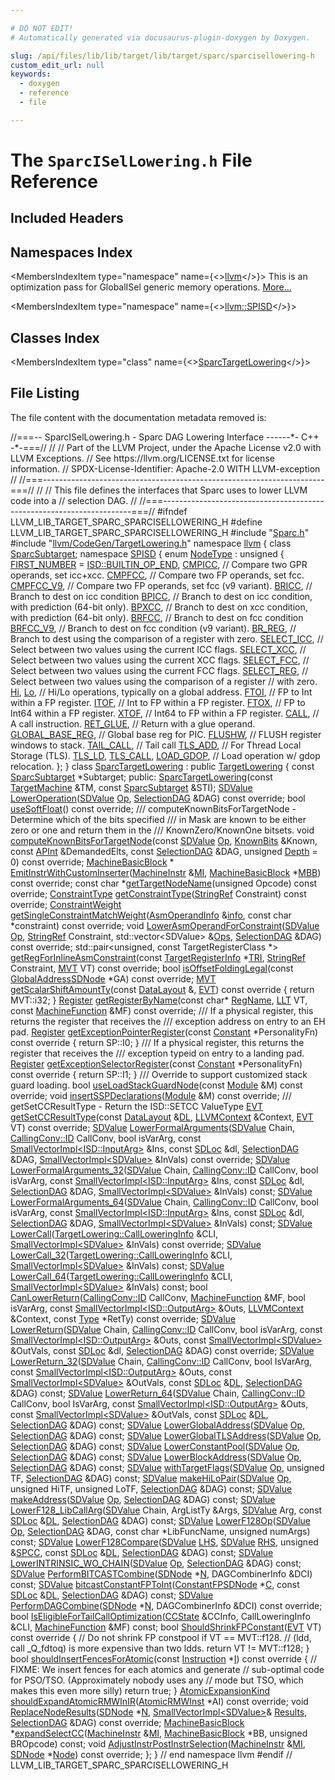 ```yaml
---

# DO NOT EDIT!
# Automatically generated via docusaurus-plugin-doxygen by Doxygen.

slug: /api/files/lib/lib/target/lib/target/sparc/sparcisellowering-h
custom_edit_url: null
keywords:
  - doxygen
  - reference
  - file

---
```





# The `SparcISelLowering.h` File Reference

<DoxygenPage pluginConfig={pluginConfig}>



## Included Headers

<IncludesList>
<IncludesListItem
  filePath="Sparc.h"
  permalink="/docs/api/files/lib/lib/target/lib/target/sparc/sparc-h"
  isLocal="true" />
<IncludesListItem
  filePath="llvm/CodeGen/TargetLowering.h"
  permalink="/docs/api/files/include/include/llvm/include/llvm/codegen/targetlowering-h"
  isLocal="true" />
</IncludesList>

## Namespaces Index

<MembersIndex>

<MembersIndexItem
  type="namespace"
  name={<><a href="/docs/api/namespaces/llvm">llvm</a></>}>
This is an optimization pass for GlobalISel generic memory operations. <a href="/docs/api/namespaces/llvm/#details">More...</a>
</MembersIndexItem>

<MembersIndexItem
  type="namespace"
  name={<><a href="/docs/api/namespaces/llvm/spisd">llvm::SPISD</a></>}>
</MembersIndexItem>

</MembersIndex>

## Classes Index

<MembersIndex>

<MembersIndexItem
  type="class"
  name={<><a href="/docs/api/classes/llvm/sparctargetlowering">SparcTargetLowering</a></>}>
</MembersIndexItem>

</MembersIndex>


## File Listing

The file content with the documentation metadata removed is:

<ProgramListing>

<Link id="l00001" /><CodeLine lineNumber="1"><Highlight kind="comment">//===-- SparcISelLowering.h - Sparc DAG Lowering Interface ------&#42;- C++ -&#42;-===//</Highlight><Highlight kind="normal"></Highlight></CodeLine>
<Link id="l00002" /><CodeLine lineNumber="2"><Highlight kind="normal"></Highlight><Highlight kind="comment">//</Highlight><Highlight kind="normal"></Highlight></CodeLine>
<Link id="l00003" /><CodeLine lineNumber="3"><Highlight kind="normal"></Highlight><Highlight kind="comment">// Part of the LLVM Project, under the Apache License v2.0 with LLVM Exceptions.</Highlight><Highlight kind="normal"></Highlight></CodeLine>
<Link id="l00004" /><CodeLine lineNumber="4"><Highlight kind="normal"></Highlight><Highlight kind="comment">// See https://llvm.org/LICENSE.txt for license information.</Highlight><Highlight kind="normal"></Highlight></CodeLine>
<Link id="l00005" /><CodeLine lineNumber="5"><Highlight kind="normal"></Highlight><Highlight kind="comment">// SPDX-License-Identifier: Apache-2.0 WITH LLVM-exception</Highlight><Highlight kind="normal"></Highlight></CodeLine>
<Link id="l00006" /><CodeLine lineNumber="6"><Highlight kind="normal"></Highlight><Highlight kind="comment">//</Highlight><Highlight kind="normal"></Highlight></CodeLine>
<Link id="l00007" /><CodeLine lineNumber="7"><Highlight kind="normal"></Highlight><Highlight kind="comment">//===----------------------------------------------------------------------===//</Highlight><Highlight kind="normal"></Highlight></CodeLine>
<Link id="l00008" /><CodeLine lineNumber="8"><Highlight kind="normal"></Highlight><Highlight kind="comment">//</Highlight><Highlight kind="normal"></Highlight></CodeLine>
<Link id="l00009" /><CodeLine lineNumber="9"><Highlight kind="normal"></Highlight><Highlight kind="comment">// This file defines the interfaces that Sparc uses to lower LLVM code into a</Highlight><Highlight kind="normal"></Highlight></CodeLine>
<Link id="l00010" /><CodeLine lineNumber="10"><Highlight kind="normal"></Highlight><Highlight kind="comment">// selection DAG.</Highlight><Highlight kind="normal"></Highlight></CodeLine>
<Link id="l00011" /><CodeLine lineNumber="11"><Highlight kind="normal"></Highlight><Highlight kind="comment">//</Highlight><Highlight kind="normal"></Highlight></CodeLine>
<Link id="l00012" /><CodeLine lineNumber="12"><Highlight kind="normal"></Highlight><Highlight kind="comment">//===----------------------------------------------------------------------===//</Highlight><Highlight kind="normal"></Highlight></CodeLine>
<Link id="l00013" /><CodeLine lineNumber="13"><Highlight kind="normal"></Highlight></CodeLine>
<Link id="l00014" /><CodeLine lineNumber="14"><Highlight kind="normal"></Highlight><Highlight kind="preprocessor">#ifndef LLVM&#95;LIB&#95;TARGET&#95;SPARC&#95;SPARCISELLOWERING&#95;H</Highlight><Highlight kind="normal"></Highlight></CodeLine>
<Link id="l00015" /><CodeLine lineNumber="15"><Highlight kind="normal"></Highlight><Highlight kind="preprocessor">#define LLVM&#95;LIB&#95;TARGET&#95;SPARC&#95;SPARCISELLOWERING&#95;H</Highlight><Highlight kind="normal"></Highlight></CodeLine>
<Link id="l00016" /><CodeLine lineNumber="16"><Highlight kind="normal"></Highlight></CodeLine>
<Link id="l00017" /><CodeLine lineNumber="17"><Highlight kind="normal"></Highlight><Highlight kind="preprocessor">#include &quot;<a href="/docs/api/files/lib/lib/target/lib/target/sparc/sparc-h">Sparc.h</a>&quot;</Highlight><Highlight kind="normal"></Highlight></CodeLine>
<Link id="l00018" /><CodeLine lineNumber="18"><Highlight kind="normal"></Highlight><Highlight kind="preprocessor">#include &quot;<a href="/docs/api/files/include/include/llvm/include/llvm/codegen/targetlowering-h">llvm/CodeGen/TargetLowering.h</a>&quot;</Highlight><Highlight kind="normal"></Highlight></CodeLine>
<Link id="l00019" /><CodeLine lineNumber="19"><Highlight kind="normal"></Highlight></CodeLine>
<Link id="l00020" /><CodeLine lineNumber="20"><Highlight kind="normal"></Highlight><Highlight kind="keyword">namespace </Highlight><Highlight kind="normal"><a href="/docs/api/namespaces/llvm">llvm</a> &#123;</Highlight></CodeLine>
<Link id="l00021" /><CodeLine lineNumber="21"><Highlight kind="normal">  </Highlight><Highlight kind="keyword">class </Highlight><Highlight kind="normal"><a href="/docs/api/classes/llvm/sparcsubtarget">SparcSubtarget</a>;</Highlight></CodeLine>
<Link id="l00022" /><CodeLine lineNumber="22"><Highlight kind="normal"></Highlight></CodeLine>
<Link id="l00023" /><CodeLine lineNumber="23" lineLink="/docs/api/namespaces/llvm/spisd"><Highlight kind="normal">  </Highlight><Highlight kind="keyword">namespace </Highlight><Highlight kind="normal"><a href="/docs/api/namespaces/llvm/spisd">SPISD</a> &#123;</Highlight></CodeLine>
<Link id="l00024" /><CodeLine lineNumber="24" lineLink="/docs/api/namespaces/llvm/spisd/#a3d1898cf75ca99cdce12d228aad03d35"><Highlight kind="normal">  </Highlight><Highlight kind="keyword">enum</Highlight><Highlight kind="normal"> <a href="/docs/api/namespaces/llvm/spisd/#a3d1898cf75ca99cdce12d228aad03d35">NodeType</a> : </Highlight><Highlight kind="keywordtype">unsigned</Highlight><Highlight kind="normal"> &#123;</Highlight></CodeLine>
<Link id="l00025" /><CodeLine lineNumber="25" lineLink="/docs/api/namespaces/llvm/spisd/#a3d1898cf75ca99cdce12d228aad03d35a27b3db85b70e06b585791b94f9588498"><Highlight kind="normal">    <a href="/docs/api/namespaces/llvm/spisd/#a3d1898cf75ca99cdce12d228aad03d35a27b3db85b70e06b585791b94f9588498">FIRST&#95;NUMBER</a> = <a href="/docs/api/namespaces/llvm/isd/#a22ea9cec080dd5f4f47ba234c2f59110a477ef80c70c7359199eace0e5d3133b1">ISD::BUILTIN&#95;OP&#95;END</a>,</Highlight></CodeLine>
<Link id="l00026" /><CodeLine lineNumber="26" lineLink="/docs/api/namespaces/llvm/spisd/#a3d1898cf75ca99cdce12d228aad03d35aee173683795c69db043c057180a0c24e"><Highlight kind="normal">    <a href="/docs/api/namespaces/llvm/spisd/#a3d1898cf75ca99cdce12d228aad03d35aee173683795c69db043c057180a0c24e">CMPICC</a>,    </Highlight><Highlight kind="comment">// Compare two GPR operands, set icc+xcc.</Highlight><Highlight kind="normal"></Highlight></CodeLine>
<Link id="l00027" /><CodeLine lineNumber="27" lineLink="/docs/api/namespaces/llvm/spisd/#a3d1898cf75ca99cdce12d228aad03d35a7bcd9a91adcf12703a32ba84c8862873"><Highlight kind="normal">    <a href="/docs/api/namespaces/llvm/spisd/#a3d1898cf75ca99cdce12d228aad03d35a7bcd9a91adcf12703a32ba84c8862873">CMPFCC</a>,    </Highlight><Highlight kind="comment">// Compare two FP operands, set fcc.</Highlight><Highlight kind="normal"></Highlight></CodeLine>
<Link id="l00028" /><CodeLine lineNumber="28" lineLink="/docs/api/namespaces/llvm/spisd/#a3d1898cf75ca99cdce12d228aad03d35a615b9435b359afc4ac41e8512beb59ea"><Highlight kind="normal">    <a href="/docs/api/namespaces/llvm/spisd/#a3d1898cf75ca99cdce12d228aad03d35a615b9435b359afc4ac41e8512beb59ea">CMPFCC&#95;V9</a>, </Highlight><Highlight kind="comment">// Compare two FP operands, set fcc (v9 variant).</Highlight><Highlight kind="normal"></Highlight></CodeLine>
<Link id="l00029" /><CodeLine lineNumber="29" lineLink="/docs/api/namespaces/llvm/spisd/#a3d1898cf75ca99cdce12d228aad03d35a4160ab34383285d68f77158bc9fe5c46"><Highlight kind="normal">    <a href="/docs/api/namespaces/llvm/spisd/#a3d1898cf75ca99cdce12d228aad03d35a4160ab34383285d68f77158bc9fe5c46">BRICC</a>,     </Highlight><Highlight kind="comment">// Branch to dest on icc condition</Highlight><Highlight kind="normal"></Highlight></CodeLine>
<Link id="l00030" /><CodeLine lineNumber="30" lineLink="/docs/api/namespaces/llvm/spisd/#a3d1898cf75ca99cdce12d228aad03d35a2b7c862577b27caf7cf95593afa80efb"><Highlight kind="normal">    <a href="/docs/api/namespaces/llvm/spisd/#a3d1898cf75ca99cdce12d228aad03d35a2b7c862577b27caf7cf95593afa80efb">BPICC</a>,    </Highlight><Highlight kind="comment">// Branch to dest on icc condition, with prediction (64-bit only).</Highlight><Highlight kind="normal"></Highlight></CodeLine>
<Link id="l00031" /><CodeLine lineNumber="31" lineLink="/docs/api/namespaces/llvm/spisd/#a3d1898cf75ca99cdce12d228aad03d35a7dd96ca405c8c5eff4859c546ebcc90d"><Highlight kind="normal">    <a href="/docs/api/namespaces/llvm/spisd/#a3d1898cf75ca99cdce12d228aad03d35a7dd96ca405c8c5eff4859c546ebcc90d">BPXCC</a>,    </Highlight><Highlight kind="comment">// Branch to dest on xcc condition, with prediction (64-bit only).</Highlight><Highlight kind="normal"></Highlight></CodeLine>
<Link id="l00032" /><CodeLine lineNumber="32" lineLink="/docs/api/namespaces/llvm/spisd/#a3d1898cf75ca99cdce12d228aad03d35ad17a88625c7d2528aa275430a3aa013e"><Highlight kind="normal">    <a href="/docs/api/namespaces/llvm/spisd/#a3d1898cf75ca99cdce12d228aad03d35ad17a88625c7d2528aa275430a3aa013e">BRFCC</a>,    </Highlight><Highlight kind="comment">// Branch to dest on fcc condition</Highlight><Highlight kind="normal"></Highlight></CodeLine>
<Link id="l00033" /><CodeLine lineNumber="33" lineLink="/docs/api/namespaces/llvm/spisd/#a3d1898cf75ca99cdce12d228aad03d35ac3579dff33e5299d880e89abd2eb200e"><Highlight kind="normal">    <a href="/docs/api/namespaces/llvm/spisd/#a3d1898cf75ca99cdce12d228aad03d35ac3579dff33e5299d880e89abd2eb200e">BRFCC&#95;V9</a>, </Highlight><Highlight kind="comment">// Branch to dest on fcc condition (v9 variant).</Highlight><Highlight kind="normal"></Highlight></CodeLine>
<Link id="l00034" /><CodeLine lineNumber="34" lineLink="/docs/api/namespaces/llvm/spisd/#a3d1898cf75ca99cdce12d228aad03d35a849a571c08b32ebe76e20e6e06c02918"><Highlight kind="normal">    <a href="/docs/api/namespaces/llvm/spisd/#a3d1898cf75ca99cdce12d228aad03d35a849a571c08b32ebe76e20e6e06c02918">BR&#95;REG</a>,   </Highlight><Highlight kind="comment">// Branch to dest using the comparison of a register with zero.</Highlight><Highlight kind="normal"></Highlight></CodeLine>
<Link id="l00035" /><CodeLine lineNumber="35" lineLink="/docs/api/namespaces/llvm/spisd/#a3d1898cf75ca99cdce12d228aad03d35a52206dee1158f69604c50a230c255c01"><Highlight kind="normal">    <a href="/docs/api/namespaces/llvm/spisd/#a3d1898cf75ca99cdce12d228aad03d35a52206dee1158f69604c50a230c255c01">SELECT&#95;ICC</a>, </Highlight><Highlight kind="comment">// Select between two values using the current ICC flags.</Highlight><Highlight kind="normal"></Highlight></CodeLine>
<Link id="l00036" /><CodeLine lineNumber="36" lineLink="/docs/api/namespaces/llvm/spisd/#a3d1898cf75ca99cdce12d228aad03d35a210eedf63f9f1b7ca903a027cc1b4458"><Highlight kind="normal">    <a href="/docs/api/namespaces/llvm/spisd/#a3d1898cf75ca99cdce12d228aad03d35a210eedf63f9f1b7ca903a027cc1b4458">SELECT&#95;XCC</a>, </Highlight><Highlight kind="comment">// Select between two values using the current XCC flags.</Highlight><Highlight kind="normal"></Highlight></CodeLine>
<Link id="l00037" /><CodeLine lineNumber="37" lineLink="/docs/api/namespaces/llvm/spisd/#a3d1898cf75ca99cdce12d228aad03d35abda9c95ee3b4c99e97ebb1ad56d50e2f"><Highlight kind="normal">    <a href="/docs/api/namespaces/llvm/spisd/#a3d1898cf75ca99cdce12d228aad03d35abda9c95ee3b4c99e97ebb1ad56d50e2f">SELECT&#95;FCC</a>, </Highlight><Highlight kind="comment">// Select between two values using the current FCC flags.</Highlight><Highlight kind="normal"></Highlight></CodeLine>
<Link id="l00038" /><CodeLine lineNumber="38" lineLink="/docs/api/namespaces/llvm/spisd/#a3d1898cf75ca99cdce12d228aad03d35a180b9006417261ba1c689ca088810cc3"><Highlight kind="normal">    <a href="/docs/api/namespaces/llvm/spisd/#a3d1898cf75ca99cdce12d228aad03d35a180b9006417261ba1c689ca088810cc3">SELECT&#95;REG</a>, </Highlight><Highlight kind="comment">// Select between two values using the comparison of a register</Highlight><Highlight kind="normal"></Highlight></CodeLine>
<Link id="l00039" /><CodeLine lineNumber="39"><Highlight kind="normal">                </Highlight><Highlight kind="comment">// with zero.</Highlight><Highlight kind="normal"></Highlight></CodeLine>
<Link id="l00040" /><CodeLine lineNumber="40"><Highlight kind="normal"></Highlight></CodeLine>
<Link id="l00041" /><CodeLine lineNumber="41" lineLink="/docs/api/namespaces/llvm/spisd/#a3d1898cf75ca99cdce12d228aad03d35a154b73611a4eb455f9b37af8b9e09e8b"><Highlight kind="normal">    <a href="/docs/api/namespaces/llvm/spisd/#a3d1898cf75ca99cdce12d228aad03d35a154b73611a4eb455f9b37af8b9e09e8b">Hi</a>,</Highlight></CodeLine>
<Link id="l00042" /><CodeLine lineNumber="42" lineLink="/docs/api/namespaces/llvm/spisd/#a3d1898cf75ca99cdce12d228aad03d35a9e72c1acace3b907901e215f668085a6"><Highlight kind="normal">    <a href="/docs/api/namespaces/llvm/spisd/#a3d1898cf75ca99cdce12d228aad03d35a9e72c1acace3b907901e215f668085a6">Lo</a>, </Highlight><Highlight kind="comment">// Hi/Lo operations, typically on a global address.</Highlight><Highlight kind="normal"></Highlight></CodeLine>
<Link id="l00043" /><CodeLine lineNumber="43"><Highlight kind="normal"></Highlight></CodeLine>
<Link id="l00044" /><CodeLine lineNumber="44" lineLink="/docs/api/namespaces/llvm/spisd/#a3d1898cf75ca99cdce12d228aad03d35ad33751a842f525acd8ffc4f9bf9d6f4b"><Highlight kind="normal">    <a href="/docs/api/namespaces/llvm/spisd/#a3d1898cf75ca99cdce12d228aad03d35ad33751a842f525acd8ffc4f9bf9d6f4b">FTOI</a>, </Highlight><Highlight kind="comment">// FP to Int within a FP register.</Highlight><Highlight kind="normal"></Highlight></CodeLine>
<Link id="l00045" /><CodeLine lineNumber="45" lineLink="/docs/api/namespaces/llvm/spisd/#a3d1898cf75ca99cdce12d228aad03d35ac0bd422e0c9af4aa321ee39ef34837b3"><Highlight kind="normal">    <a href="/docs/api/namespaces/llvm/spisd/#a3d1898cf75ca99cdce12d228aad03d35ac0bd422e0c9af4aa321ee39ef34837b3">ITOF</a>, </Highlight><Highlight kind="comment">// Int to FP within a FP register.</Highlight><Highlight kind="normal"></Highlight></CodeLine>
<Link id="l00046" /><CodeLine lineNumber="46" lineLink="/docs/api/namespaces/llvm/spisd/#a3d1898cf75ca99cdce12d228aad03d35ac1d0665fd7c7b7f60eae74c83894fd44"><Highlight kind="normal">    <a href="/docs/api/namespaces/llvm/spisd/#a3d1898cf75ca99cdce12d228aad03d35ac1d0665fd7c7b7f60eae74c83894fd44">FTOX</a>, </Highlight><Highlight kind="comment">// FP to Int64 within a FP register.</Highlight><Highlight kind="normal"></Highlight></CodeLine>
<Link id="l00047" /><CodeLine lineNumber="47" lineLink="/docs/api/namespaces/llvm/spisd/#a3d1898cf75ca99cdce12d228aad03d35a63621d0b8667a4577f24282d736ed650"><Highlight kind="normal">    <a href="/docs/api/namespaces/llvm/spisd/#a3d1898cf75ca99cdce12d228aad03d35a63621d0b8667a4577f24282d736ed650">XTOF</a>, </Highlight><Highlight kind="comment">// Int64 to FP within a FP register.</Highlight><Highlight kind="normal"></Highlight></CodeLine>
<Link id="l00048" /><CodeLine lineNumber="48"><Highlight kind="normal"></Highlight></CodeLine>
<Link id="l00049" /><CodeLine lineNumber="49" lineLink="/docs/api/namespaces/llvm/spisd/#a3d1898cf75ca99cdce12d228aad03d35ad850a16944c76310207c76144c671fe6"><Highlight kind="normal">    <a href="/docs/api/namespaces/llvm/spisd/#a3d1898cf75ca99cdce12d228aad03d35ad850a16944c76310207c76144c671fe6">CALL</a>,            </Highlight><Highlight kind="comment">// A call instruction.</Highlight><Highlight kind="normal"></Highlight></CodeLine>
<Link id="l00050" /><CodeLine lineNumber="50" lineLink="/docs/api/namespaces/llvm/spisd/#a3d1898cf75ca99cdce12d228aad03d35a53cf9620d59d409ce4ac938c8a69c033"><Highlight kind="normal">    <a href="/docs/api/namespaces/llvm/spisd/#a3d1898cf75ca99cdce12d228aad03d35a53cf9620d59d409ce4ac938c8a69c033">RET&#95;GLUE</a>,        </Highlight><Highlight kind="comment">// Return with a glue operand.</Highlight><Highlight kind="normal"></Highlight></CodeLine>
<Link id="l00051" /><CodeLine lineNumber="51" lineLink="/docs/api/namespaces/llvm/spisd/#a3d1898cf75ca99cdce12d228aad03d35ac6381bf059519add497cb2da3a33db6f"><Highlight kind="normal">    <a href="/docs/api/namespaces/llvm/spisd/#a3d1898cf75ca99cdce12d228aad03d35ac6381bf059519add497cb2da3a33db6f">GLOBAL&#95;BASE&#95;REG</a>, </Highlight><Highlight kind="comment">// Global base reg for PIC.</Highlight><Highlight kind="normal"></Highlight></CodeLine>
<Link id="l00052" /><CodeLine lineNumber="52" lineLink="/docs/api/namespaces/llvm/spisd/#a3d1898cf75ca99cdce12d228aad03d35a72f01d37a839894dc51486aca05cf1d1"><Highlight kind="normal">    <a href="/docs/api/namespaces/llvm/spisd/#a3d1898cf75ca99cdce12d228aad03d35a72f01d37a839894dc51486aca05cf1d1">FLUSHW</a>,          </Highlight><Highlight kind="comment">// FLUSH register windows to stack.</Highlight><Highlight kind="normal"></Highlight></CodeLine>
<Link id="l00053" /><CodeLine lineNumber="53"><Highlight kind="normal"></Highlight></CodeLine>
<Link id="l00054" /><CodeLine lineNumber="54" lineLink="/docs/api/namespaces/llvm/spisd/#a3d1898cf75ca99cdce12d228aad03d35a3c580eac1cc15b32f48917609a1bf56b"><Highlight kind="normal">    <a href="/docs/api/namespaces/llvm/spisd/#a3d1898cf75ca99cdce12d228aad03d35a3c580eac1cc15b32f48917609a1bf56b">TAIL&#95;CALL</a>, </Highlight><Highlight kind="comment">// Tail call</Highlight><Highlight kind="normal"></Highlight></CodeLine>
<Link id="l00055" /><CodeLine lineNumber="55"><Highlight kind="normal"></Highlight></CodeLine>
<Link id="l00056" /><CodeLine lineNumber="56" lineLink="/docs/api/namespaces/llvm/spisd/#a3d1898cf75ca99cdce12d228aad03d35a06394b87de34caf1268847eafe1da5b2"><Highlight kind="normal">    <a href="/docs/api/namespaces/llvm/spisd/#a3d1898cf75ca99cdce12d228aad03d35a06394b87de34caf1268847eafe1da5b2">TLS&#95;ADD</a>, </Highlight><Highlight kind="comment">// For Thread Local Storage (TLS).</Highlight><Highlight kind="normal"></Highlight></CodeLine>
<Link id="l00057" /><CodeLine lineNumber="57" lineLink="/docs/api/namespaces/llvm/spisd/#a3d1898cf75ca99cdce12d228aad03d35a8d369f22424360c97ef7bb6459701598"><Highlight kind="normal">    <a href="/docs/api/namespaces/llvm/spisd/#a3d1898cf75ca99cdce12d228aad03d35a8d369f22424360c97ef7bb6459701598">TLS&#95;LD</a>,</Highlight></CodeLine>
<Link id="l00058" /><CodeLine lineNumber="58" lineLink="/docs/api/namespaces/llvm/spisd/#a3d1898cf75ca99cdce12d228aad03d35a0689b4f4adb0bc28f3ec0cb2f7241f5a"><Highlight kind="normal">    <a href="/docs/api/namespaces/llvm/spisd/#a3d1898cf75ca99cdce12d228aad03d35a0689b4f4adb0bc28f3ec0cb2f7241f5a">TLS&#95;CALL</a>,</Highlight></CodeLine>
<Link id="l00059" /><CodeLine lineNumber="59"><Highlight kind="normal"></Highlight></CodeLine>
<Link id="l00060" /><CodeLine lineNumber="60" lineLink="/docs/api/namespaces/llvm/spisd/#a3d1898cf75ca99cdce12d228aad03d35a7c9f7d96c222e3cc4e7dc45fd3b3bc51"><Highlight kind="normal">    <a href="/docs/api/namespaces/llvm/spisd/#a3d1898cf75ca99cdce12d228aad03d35a7c9f7d96c222e3cc4e7dc45fd3b3bc51">LOAD&#95;GDOP</a>, </Highlight><Highlight kind="comment">// Load operation w/ gdop relocation.</Highlight><Highlight kind="normal"></Highlight></CodeLine>
<Link id="l00061" /><CodeLine lineNumber="61"><Highlight kind="normal">  &#125;;</Highlight></CodeLine>
<Link id="l00062" /><CodeLine lineNumber="62"><Highlight kind="normal">  &#125;</Highlight></CodeLine>
<Link id="l00063" /><CodeLine lineNumber="63"><Highlight kind="normal"></Highlight></CodeLine>
<Link id="l00064" /><CodeLine lineNumber="64" lineLink="/docs/api/classes/llvm/sparctargetlowering"><Highlight kind="normal">  </Highlight><Highlight kind="keyword">class </Highlight><Highlight kind="normal"><a href="/docs/api/classes/llvm/sparctargetlowering/#aecea65c9daf59dcfdbeff434056d8a0c">SparcTargetLowering</a> : </Highlight><Highlight kind="keyword">public</Highlight><Highlight kind="normal"> <a href="/docs/api/classes/llvm/targetlowering/#aaa96f111a59a7a2e7f9c689b344543df">TargetLowering</a> &#123;</Highlight></CodeLine>
<Link id="l00065" /><CodeLine lineNumber="65"><Highlight kind="normal">    </Highlight><Highlight kind="keyword">const</Highlight><Highlight kind="normal"> <a href="/docs/api/classes/llvm/sparcsubtarget">SparcSubtarget</a> &#42;Subtarget;</Highlight></CodeLine>
<Link id="l00066" /><CodeLine lineNumber="66"><Highlight kind="normal">  </Highlight><Highlight kind="keyword">public</Highlight><Highlight kind="normal">:</Highlight></CodeLine>
<Link id="l00067" /><CodeLine lineNumber="67"><Highlight kind="normal">    <a href="/docs/api/classes/llvm/sparctargetlowering/#aecea65c9daf59dcfdbeff434056d8a0c">SparcTargetLowering</a>(</Highlight><Highlight kind="keyword">const</Highlight><Highlight kind="normal"> <a href="/docs/api/classes/llvm/targetmachine">TargetMachine</a> &amp;TM, </Highlight><Highlight kind="keyword">const</Highlight><Highlight kind="normal"> <a href="/docs/api/classes/llvm/sparcsubtarget">SparcSubtarget</a> &amp;STI);</Highlight></CodeLine>
<Link id="l00068" /><CodeLine lineNumber="68"><Highlight kind="normal">    <a href="/docs/api/classes/llvm/sdvalue">SDValue</a> <a href="/docs/api/classes/llvm/sparctargetlowering/#ae64cc4af32654deb89d3073cc5ef4290">LowerOperation</a>(<a href="/docs/api/classes/llvm/sdvalue">SDValue</a> <a href="/docs/api/namespaces/llvm/#ab471937b9a227e70c7fe8bd9604014d6">Op</a>, <a href="/docs/api/classes/llvm/selectiondag">SelectionDAG</a> &amp;DAG) </Highlight><Highlight kind="keyword">const override</Highlight><Highlight kind="normal">;</Highlight></CodeLine>
<Link id="l00069" /><CodeLine lineNumber="69"><Highlight kind="normal"></Highlight></CodeLine>
<Link id="l00070" /><CodeLine lineNumber="70"><Highlight kind="normal">    </Highlight><Highlight kind="keywordtype">bool</Highlight><Highlight kind="normal"> <a href="/docs/api/classes/llvm/sparctargetlowering/#a1f0b79c7c0f89f0a0309f622ff4f8310">useSoftFloat</a>() </Highlight><Highlight kind="keyword">const override</Highlight><Highlight kind="normal">;</Highlight></CodeLine>
<Link id="l00071" /><CodeLine lineNumber="71"><Highlight kind="normal"></Highlight><Highlight kind="comment"></Highlight></CodeLine>
<Link id="l00072" /><CodeLine lineNumber="72"><Highlight kind="comment">    /// computeKnownBitsForTargetNode - Determine which of the bits specified</Highlight></CodeLine>
<Link id="l00073" /><CodeLine lineNumber="73"><Highlight kind="comment">    /// in Mask are known to be either zero or one and return them in the</Highlight></CodeLine>
<Link id="l00074" /><CodeLine lineNumber="74"><Highlight kind="comment">    /// KnownZero/KnownOne bitsets.</Highlight><Highlight kind="normal"></Highlight></CodeLine>
<Link id="l00075" /><CodeLine lineNumber="75"><Highlight kind="normal">    </Highlight><Highlight kind="keywordtype">void</Highlight><Highlight kind="normal"> <a href="/docs/api/classes/llvm/sparctargetlowering/#a71ac95c34a6f80744df3010b673fc9e6">computeKnownBitsForTargetNode</a>(</Highlight><Highlight kind="keyword">const</Highlight><Highlight kind="normal"> <a href="/docs/api/classes/llvm/sdvalue">SDValue</a> <a href="/docs/api/namespaces/llvm/#ab471937b9a227e70c7fe8bd9604014d6">Op</a>,</Highlight></CodeLine>
<Link id="l00076" /><CodeLine lineNumber="76"><Highlight kind="normal">                                       <a href="/docs/api/structs/llvm/knownbits">KnownBits</a> &amp;Known,</Highlight></CodeLine>
<Link id="l00077" /><CodeLine lineNumber="77"><Highlight kind="normal">                                       </Highlight><Highlight kind="keyword">const</Highlight><Highlight kind="normal"> <a href="/docs/api/classes/llvm/apint">APInt</a> &amp;DemandedElts,</Highlight></CodeLine>
<Link id="l00078" /><CodeLine lineNumber="78"><Highlight kind="normal">                                       </Highlight><Highlight kind="keyword">const</Highlight><Highlight kind="normal"> <a href="/docs/api/classes/llvm/selectiondag">SelectionDAG</a> &amp;DAG,</Highlight></CodeLine>
<Link id="l00079" /><CodeLine lineNumber="79"><Highlight kind="normal">                                       </Highlight><Highlight kind="keywordtype">unsigned</Highlight><Highlight kind="normal"> <a href="/docs/api/namespaces/llvm/#a1eb5609345b906d024fbf9e4bc1adc06afe578efb7ca235af77fb0eef7edcf639">Depth</a> = 0) </Highlight><Highlight kind="keyword">const override</Highlight><Highlight kind="normal">;</Highlight></CodeLine>
<Link id="l00080" /><CodeLine lineNumber="80"><Highlight kind="normal"></Highlight></CodeLine>
<Link id="l00081" /><CodeLine lineNumber="81"><Highlight kind="normal">    <a href="/docs/api/classes/llvm/machinebasicblock">MachineBasicBlock</a> &#42;</Highlight></CodeLine>
<Link id="l00082" /><CodeLine lineNumber="82"><Highlight kind="normal">    <a href="/docs/api/classes/llvm/sparctargetlowering/#a8f7e9408933821a2800b763af49074ea">EmitInstrWithCustomInserter</a>(<a href="/docs/api/classes/llvm/machineinstr">MachineInstr</a> &amp;<a href="/docs/api/files/lib/lib/codegen/lib/codegen/globalisel/irtranslator-cpp/#abe44dfdea65b4f7e11e0a608ab708b76">MI</a>,</Highlight></CodeLine>
<Link id="l00083" /><CodeLine lineNumber="83"><Highlight kind="normal">                                <a href="/docs/api/classes/llvm/machinebasicblock">MachineBasicBlock</a> &#42;<a href="/docs/api/files/lib/lib/target/lib/target/arm/armslshardening-cpp/#a5958512eae2979bd2eb383977996a600">MBB</a>) </Highlight><Highlight kind="keyword">const override</Highlight><Highlight kind="normal">;</Highlight></CodeLine>
<Link id="l00084" /><CodeLine lineNumber="84"><Highlight kind="normal"></Highlight></CodeLine>
<Link id="l00085" /><CodeLine lineNumber="85"><Highlight kind="normal">    </Highlight><Highlight kind="keyword">const</Highlight><Highlight kind="normal"> </Highlight><Highlight kind="keywordtype">char</Highlight><Highlight kind="normal"> &#42;<a href="/docs/api/classes/llvm/sparctargetlowering/#aef588454306eb754b24d6d78cb818c9b">getTargetNodeName</a>(</Highlight><Highlight kind="keywordtype">unsigned</Highlight><Highlight kind="normal"> Opcode) </Highlight><Highlight kind="keyword">const override</Highlight><Highlight kind="normal">;</Highlight></CodeLine>
<Link id="l00086" /><CodeLine lineNumber="86"><Highlight kind="normal"></Highlight></CodeLine>
<Link id="l00087" /><CodeLine lineNumber="87"><Highlight kind="normal">    <a href="/docs/api/classes/llvm/targetlowering/#a0b0176781cd4fd9f45cc739f1d007116">ConstraintType</a> <a href="/docs/api/classes/llvm/sparctargetlowering/#a2c5a958743bc5a86564032ba9a3aaa58">getConstraintType</a>(<a href="/docs/api/classes/llvm/stringref">StringRef</a> Constraint) </Highlight><Highlight kind="keyword">const override</Highlight><Highlight kind="normal">;</Highlight></CodeLine>
<Link id="l00088" /><CodeLine lineNumber="88"><Highlight kind="normal">    <a href="/docs/api/classes/llvm/targetlowering/#a7f5cab5437026605269663cda7389abc">ConstraintWeight</a></Highlight></CodeLine>
<Link id="l00089" /><CodeLine lineNumber="89"><Highlight kind="normal">    <a href="/docs/api/classes/llvm/sparctargetlowering/#a237a27aeef06752d11d7ab1dc1560239">getSingleConstraintMatchWeight</a>(<a href="/docs/api/structs/llvm/targetlowering/asmoperandinfo">AsmOperandInfo</a> &amp;<a href="/docs/api/files/lib/lib/analysis/lazyvalueinfo-cpp/#ad7f64bcc544dcefb2e068282af1c549d">info</a>,</Highlight></CodeLine>
<Link id="l00090" /><CodeLine lineNumber="90"><Highlight kind="normal">                                   </Highlight><Highlight kind="keyword">const</Highlight><Highlight kind="normal"> </Highlight><Highlight kind="keywordtype">char</Highlight><Highlight kind="normal"> &#42;constraint) </Highlight><Highlight kind="keyword">const override</Highlight><Highlight kind="normal">;</Highlight></CodeLine>
<Link id="l00091" /><CodeLine lineNumber="91"><Highlight kind="normal">    </Highlight><Highlight kind="keywordtype">void</Highlight><Highlight kind="normal"> <a href="/docs/api/classes/llvm/sparctargetlowering/#af4eec9eb2d2c80156afb3788f2361f14">LowerAsmOperandForConstraint</a>(<a href="/docs/api/classes/llvm/sdvalue">SDValue</a> <a href="/docs/api/namespaces/llvm/#ab471937b9a227e70c7fe8bd9604014d6">Op</a>, <a href="/docs/api/classes/llvm/stringref">StringRef</a> Constraint,</Highlight></CodeLine>
<Link id="l00092" /><CodeLine lineNumber="92"><Highlight kind="normal">                                      std::vector&lt;SDValue&gt; &amp;<a href="/docs/api/files/include/include/llvm/include/llvm/demangle/itaniumdemangle-h/#a926d7ce2143863b7a2afda0fca4d2b65">Ops</a>,</Highlight></CodeLine>
<Link id="l00093" /><CodeLine lineNumber="93"><Highlight kind="normal">                                      <a href="/docs/api/classes/llvm/selectiondag">SelectionDAG</a> &amp;DAG) </Highlight><Highlight kind="keyword">const override</Highlight><Highlight kind="normal">;</Highlight></CodeLine>
<Link id="l00094" /><CodeLine lineNumber="94"><Highlight kind="normal"></Highlight></CodeLine>
<Link id="l00095" /><CodeLine lineNumber="95"><Highlight kind="normal">    std::pair&lt;unsigned, const TargetRegisterClass &#42;&gt;</Highlight></CodeLine>
<Link id="l00096" /><CodeLine lineNumber="96"><Highlight kind="normal">    <a href="/docs/api/classes/llvm/sparctargetlowering/#a299e5debf3d108b71fc6642ecd31e5e7">getRegForInlineAsmConstraint</a>(</Highlight><Highlight kind="keyword">const</Highlight><Highlight kind="normal"> <a href="/docs/api/classes/llvm/targetregisterinfo">TargetRegisterInfo</a> &#42;<a href="/docs/api/files/lib/lib/codegen/machinesink-cpp/#a0f36ed1bc17fc1aa97fe291c439a0698">TRI</a>,</Highlight></CodeLine>
<Link id="l00097" /><CodeLine lineNumber="97"><Highlight kind="normal">                                 <a href="/docs/api/classes/llvm/stringref">StringRef</a> Constraint, <a href="/docs/api/classes/llvm/mvt">MVT</a> VT) </Highlight><Highlight kind="keyword">const override</Highlight><Highlight kind="normal">;</Highlight></CodeLine>
<Link id="l00098" /><CodeLine lineNumber="98"><Highlight kind="normal"></Highlight></CodeLine>
<Link id="l00099" /><CodeLine lineNumber="99"><Highlight kind="normal">    </Highlight><Highlight kind="keywordtype">bool</Highlight><Highlight kind="normal"> <a href="/docs/api/classes/llvm/sparctargetlowering/#a4d18817015c8dbbcc039cf4b6f2007e8">isOffsetFoldingLegal</a>(</Highlight><Highlight kind="keyword">const</Highlight><Highlight kind="normal"> <a href="/docs/api/classes/llvm/globaladdresssdnode">GlobalAddressSDNode</a> &#42;GA) </Highlight><Highlight kind="keyword">const override</Highlight><Highlight kind="normal">;</Highlight></CodeLine>
<Link id="l00100" /><CodeLine lineNumber="100" lineLink="/docs/api/classes/llvm/sparctargetlowering/#a9e2bda06b567e2d0535b19e4de0f63b0"><Highlight kind="normal">    <a href="/docs/api/classes/llvm/mvt">MVT</a> <a href="/docs/api/classes/llvm/sparctargetlowering/#a9e2bda06b567e2d0535b19e4de0f63b0">getScalarShiftAmountTy</a>(</Highlight><Highlight kind="keyword">const</Highlight><Highlight kind="normal"> <a href="/docs/api/classes/llvm/datalayout">DataLayout</a> &amp;, <a href="/docs/api/structs/llvm/evt">EVT</a>)</Highlight><Highlight kind="keyword"> const override </Highlight><Highlight kind="normal">&#123;</Highlight></CodeLine>
<Link id="l00101" /><CodeLine lineNumber="101"><Highlight kind="normal">      </Highlight><Highlight kind="keywordflow">return</Highlight><Highlight kind="normal"> MVT::i32;</Highlight></CodeLine>
<Link id="l00102" /><CodeLine lineNumber="102"><Highlight kind="normal">    &#125;</Highlight></CodeLine>
<Link id="l00103" /><CodeLine lineNumber="103"><Highlight kind="normal"></Highlight></CodeLine>
<Link id="l00104" /><CodeLine lineNumber="104"><Highlight kind="normal">    <a href="/docs/api/classes/llvm/register">Register</a> <a href="/docs/api/classes/llvm/sparctargetlowering/#af4f13984fe50ba9df4f0345922c76639">getRegisterByName</a>(</Highlight><Highlight kind="keyword">const</Highlight><Highlight kind="normal"> </Highlight><Highlight kind="keywordtype">char</Highlight><Highlight kind="normal">&#42; <a href="/docs/api/files/lib/lib/target/lib/target/ve/lvlgen-cpp/#a0a198e38a5def54ba58bebc655eda8e7">RegName</a>, <a href="/docs/api/classes/llvm/llt">LLT</a> VT,</Highlight></CodeLine>
<Link id="l00105" /><CodeLine lineNumber="105"><Highlight kind="normal">                               </Highlight><Highlight kind="keyword">const</Highlight><Highlight kind="normal"> <a href="/docs/api/classes/llvm/machinefunction">MachineFunction</a> &amp;MF) </Highlight><Highlight kind="keyword">const override</Highlight><Highlight kind="normal">;</Highlight></CodeLine>
<Link id="l00106" /><CodeLine lineNumber="106"><Highlight kind="normal"></Highlight><Highlight kind="comment"></Highlight></CodeLine>
<Link id="l00107" /><CodeLine lineNumber="107"><Highlight kind="comment">    /// If a physical register, this returns the register that receives the</Highlight></CodeLine>
<Link id="l00108" /><CodeLine lineNumber="108"><Highlight kind="comment">    /// exception address on entry to an EH pad.</Highlight><Highlight kind="normal"></Highlight></CodeLine>
<Link id="l00109" /><CodeLine lineNumber="109"><Highlight kind="normal">    <a href="/docs/api/classes/llvm/register">Register</a></Highlight></CodeLine>
<Link id="l00110" /><CodeLine lineNumber="110" lineLink="/docs/api/classes/llvm/sparctargetlowering/#a630502f67375e993b814de858f6c2090"><Highlight kind="normal">    <a href="/docs/api/classes/llvm/sparctargetlowering/#a630502f67375e993b814de858f6c2090">getExceptionPointerRegister</a>(</Highlight><Highlight kind="keyword">const</Highlight><Highlight kind="normal"> <a href="/docs/api/classes/llvm/constant">Constant</a> &#42;PersonalityFn)</Highlight><Highlight kind="keyword"> const override </Highlight><Highlight kind="normal">&#123;</Highlight></CodeLine>
<Link id="l00111" /><CodeLine lineNumber="111"><Highlight kind="normal">      </Highlight><Highlight kind="keywordflow">return</Highlight><Highlight kind="normal"> SP::I0;</Highlight></CodeLine>
<Link id="l00112" /><CodeLine lineNumber="112"><Highlight kind="normal">    &#125;</Highlight></CodeLine>
<Link id="l00113" /><CodeLine lineNumber="113"><Highlight kind="normal"></Highlight><Highlight kind="comment"></Highlight></CodeLine>
<Link id="l00114" /><CodeLine lineNumber="114"><Highlight kind="comment">    /// If a physical register, this returns the register that receives the</Highlight></CodeLine>
<Link id="l00115" /><CodeLine lineNumber="115"><Highlight kind="comment">    /// exception typeid on entry to a landing pad.</Highlight><Highlight kind="normal"></Highlight></CodeLine>
<Link id="l00116" /><CodeLine lineNumber="116"><Highlight kind="normal">    <a href="/docs/api/classes/llvm/register">Register</a></Highlight></CodeLine>
<Link id="l00117" /><CodeLine lineNumber="117" lineLink="/docs/api/classes/llvm/sparctargetlowering/#a923f53075d535b24c0fdb2dd41fa3e93"><Highlight kind="normal">    <a href="/docs/api/classes/llvm/sparctargetlowering/#a923f53075d535b24c0fdb2dd41fa3e93">getExceptionSelectorRegister</a>(</Highlight><Highlight kind="keyword">const</Highlight><Highlight kind="normal"> <a href="/docs/api/classes/llvm/constant">Constant</a> &#42;PersonalityFn)</Highlight><Highlight kind="keyword"> const override </Highlight><Highlight kind="normal">&#123;</Highlight></CodeLine>
<Link id="l00118" /><CodeLine lineNumber="118"><Highlight kind="normal">      </Highlight><Highlight kind="keywordflow">return</Highlight><Highlight kind="normal"> SP::I1;</Highlight></CodeLine>
<Link id="l00119" /><CodeLine lineNumber="119"><Highlight kind="normal">    &#125;</Highlight></CodeLine>
<Link id="l00120" /><CodeLine lineNumber="120"><Highlight kind="normal"></Highlight><Highlight kind="comment"></Highlight></CodeLine>
<Link id="l00121" /><CodeLine lineNumber="121"><Highlight kind="comment">    /// Override to support customized stack guard loading.</Highlight><Highlight kind="normal"></Highlight></CodeLine>
<Link id="l00122" /><CodeLine lineNumber="122"><Highlight kind="normal">    </Highlight><Highlight kind="keywordtype">bool</Highlight><Highlight kind="normal"> <a href="/docs/api/classes/llvm/sparctargetlowering/#adbada954ccf57e9f3a90869f740419b2">useLoadStackGuardNode</a>(</Highlight><Highlight kind="keyword">const</Highlight><Highlight kind="normal"> <a href="/docs/api/classes/llvm/module">Module</a> &amp;M) </Highlight><Highlight kind="keyword">const override</Highlight><Highlight kind="normal">;</Highlight></CodeLine>
<Link id="l00123" /><CodeLine lineNumber="123"><Highlight kind="normal">    </Highlight><Highlight kind="keywordtype">void</Highlight><Highlight kind="normal"> <a href="/docs/api/classes/llvm/sparctargetlowering/#a92024824569c276179f28c519ed0fec2">insertSSPDeclarations</a>(<a href="/docs/api/classes/llvm/module">Module</a> &amp;M) </Highlight><Highlight kind="keyword">const override</Highlight><Highlight kind="normal">;</Highlight></CodeLine>
<Link id="l00124" /><CodeLine lineNumber="124"><Highlight kind="normal"></Highlight><Highlight kind="comment"></Highlight></CodeLine>
<Link id="l00125" /><CodeLine lineNumber="125"><Highlight kind="comment">    /// getSetCCResultType - Return the ISD::SETCC ValueType</Highlight><Highlight kind="normal"></Highlight></CodeLine>
<Link id="l00126" /><CodeLine lineNumber="126"><Highlight kind="normal">    <a href="/docs/api/structs/llvm/evt">EVT</a> <a href="/docs/api/classes/llvm/sparctargetlowering/#ab6fdf85d994da1352162850ae53f7020">getSetCCResultType</a>(</Highlight><Highlight kind="keyword">const</Highlight><Highlight kind="normal"> <a href="/docs/api/classes/llvm/datalayout">DataLayout</a> &amp;<a href="/docs/api/files/lib/lib/target/lib/target/arm/armslshardening-cpp/#ad467c4ab9119043f9b7750ab986be61a">DL</a>, <a href="/docs/api/classes/llvm/llvmcontext">LLVMContext</a> &amp;Context,</Highlight></CodeLine>
<Link id="l00127" /><CodeLine lineNumber="127"><Highlight kind="normal">                           <a href="/docs/api/structs/llvm/evt">EVT</a> VT) </Highlight><Highlight kind="keyword">const override</Highlight><Highlight kind="normal">;</Highlight></CodeLine>
<Link id="l00128" /><CodeLine lineNumber="128"><Highlight kind="normal"></Highlight></CodeLine>
<Link id="l00129" /><CodeLine lineNumber="129"><Highlight kind="normal">    <a href="/docs/api/classes/llvm/sdvalue">SDValue</a></Highlight></CodeLine>
<Link id="l00130" /><CodeLine lineNumber="130"><Highlight kind="normal">    <a href="/docs/api/classes/llvm/sparctargetlowering/#a2b83fd7e57877c0eb7870a661b533f23">LowerFormalArguments</a>(<a href="/docs/api/classes/llvm/sdvalue">SDValue</a> Chain, <a href="/docs/api/namespaces/llvm/callingconv/#abdf8cf606905c10634e831390981b0ed">CallingConv::ID</a> CallConv, </Highlight><Highlight kind="keywordtype">bool</Highlight><Highlight kind="normal"> isVarArg,</Highlight></CodeLine>
<Link id="l00131" /><CodeLine lineNumber="131"><Highlight kind="normal">                         </Highlight><Highlight kind="keyword">const</Highlight><Highlight kind="normal"> <a href="/docs/api/classes/llvm/smallvectorimpl">SmallVectorImpl&lt;ISD::InputArg&gt;</a> &amp;Ins,</Highlight></CodeLine>
<Link id="l00132" /><CodeLine lineNumber="132"><Highlight kind="normal">                         </Highlight><Highlight kind="keyword">const</Highlight><Highlight kind="normal"> <a href="/docs/api/classes/llvm/sdloc">SDLoc</a> &amp;dl, <a href="/docs/api/classes/llvm/selectiondag">SelectionDAG</a> &amp;DAG,</Highlight></CodeLine>
<Link id="l00133" /><CodeLine lineNumber="133"><Highlight kind="normal">                         <a href="/docs/api/classes/llvm/smallvectorimpl">SmallVectorImpl&lt;SDValue&gt;</a> &amp;InVals) </Highlight><Highlight kind="keyword">const override</Highlight><Highlight kind="normal">;</Highlight></CodeLine>
<Link id="l00134" /><CodeLine lineNumber="134"><Highlight kind="normal">    <a href="/docs/api/classes/llvm/sdvalue">SDValue</a> <a href="/docs/api/classes/llvm/sparctargetlowering/#a405578f0decf5610edec9f350a54e81f">LowerFormalArguments&#95;32</a>(<a href="/docs/api/classes/llvm/sdvalue">SDValue</a> Chain, <a href="/docs/api/namespaces/llvm/callingconv/#abdf8cf606905c10634e831390981b0ed">CallingConv::ID</a> CallConv,</Highlight></CodeLine>
<Link id="l00135" /><CodeLine lineNumber="135"><Highlight kind="normal">                                    </Highlight><Highlight kind="keywordtype">bool</Highlight><Highlight kind="normal"> isVarArg,</Highlight></CodeLine>
<Link id="l00136" /><CodeLine lineNumber="136"><Highlight kind="normal">                                    </Highlight><Highlight kind="keyword">const</Highlight><Highlight kind="normal"> <a href="/docs/api/classes/llvm/smallvectorimpl">SmallVectorImpl&lt;ISD::InputArg&gt;</a> &amp;Ins,</Highlight></CodeLine>
<Link id="l00137" /><CodeLine lineNumber="137"><Highlight kind="normal">                                    </Highlight><Highlight kind="keyword">const</Highlight><Highlight kind="normal"> <a href="/docs/api/classes/llvm/sdloc">SDLoc</a> &amp;dl, <a href="/docs/api/classes/llvm/selectiondag">SelectionDAG</a> &amp;DAG,</Highlight></CodeLine>
<Link id="l00138" /><CodeLine lineNumber="138"><Highlight kind="normal">                                    <a href="/docs/api/classes/llvm/smallvectorimpl">SmallVectorImpl&lt;SDValue&gt;</a> &amp;InVals) </Highlight><Highlight kind="keyword">const</Highlight><Highlight kind="normal">;</Highlight></CodeLine>
<Link id="l00139" /><CodeLine lineNumber="139"><Highlight kind="normal">    <a href="/docs/api/classes/llvm/sdvalue">SDValue</a> <a href="/docs/api/classes/llvm/sparctargetlowering/#ae87be78c50d3026c58e203aa8f0b9164">LowerFormalArguments&#95;64</a>(<a href="/docs/api/classes/llvm/sdvalue">SDValue</a> Chain, <a href="/docs/api/namespaces/llvm/callingconv/#abdf8cf606905c10634e831390981b0ed">CallingConv::ID</a> CallConv,</Highlight></CodeLine>
<Link id="l00140" /><CodeLine lineNumber="140"><Highlight kind="normal">                                    </Highlight><Highlight kind="keywordtype">bool</Highlight><Highlight kind="normal"> isVarArg,</Highlight></CodeLine>
<Link id="l00141" /><CodeLine lineNumber="141"><Highlight kind="normal">                                    </Highlight><Highlight kind="keyword">const</Highlight><Highlight kind="normal"> <a href="/docs/api/classes/llvm/smallvectorimpl">SmallVectorImpl&lt;ISD::InputArg&gt;</a> &amp;Ins,</Highlight></CodeLine>
<Link id="l00142" /><CodeLine lineNumber="142"><Highlight kind="normal">                                    </Highlight><Highlight kind="keyword">const</Highlight><Highlight kind="normal"> <a href="/docs/api/classes/llvm/sdloc">SDLoc</a> &amp;dl, <a href="/docs/api/classes/llvm/selectiondag">SelectionDAG</a> &amp;DAG,</Highlight></CodeLine>
<Link id="l00143" /><CodeLine lineNumber="143"><Highlight kind="normal">                                    <a href="/docs/api/classes/llvm/smallvectorimpl">SmallVectorImpl&lt;SDValue&gt;</a> &amp;InVals) </Highlight><Highlight kind="keyword">const</Highlight><Highlight kind="normal">;</Highlight></CodeLine>
<Link id="l00144" /><CodeLine lineNumber="144"><Highlight kind="normal"></Highlight></CodeLine>
<Link id="l00145" /><CodeLine lineNumber="145"><Highlight kind="normal">    <a href="/docs/api/classes/llvm/sdvalue">SDValue</a></Highlight></CodeLine>
<Link id="l00146" /><CodeLine lineNumber="146"><Highlight kind="normal">      <a href="/docs/api/classes/llvm/sparctargetlowering/#a466c698ef1cf9d946c2a69ef5ef3698e">LowerCall</a>(<a href="/docs/api/structs/llvm/targetlowering/callloweringinfo">TargetLowering::CallLoweringInfo</a> &amp;CLI,</Highlight></CodeLine>
<Link id="l00147" /><CodeLine lineNumber="147"><Highlight kind="normal">                <a href="/docs/api/classes/llvm/smallvectorimpl">SmallVectorImpl&lt;SDValue&gt;</a> &amp;InVals) </Highlight><Highlight kind="keyword">const override</Highlight><Highlight kind="normal">;</Highlight></CodeLine>
<Link id="l00148" /><CodeLine lineNumber="148"><Highlight kind="normal">    <a href="/docs/api/classes/llvm/sdvalue">SDValue</a> <a href="/docs/api/classes/llvm/sparctargetlowering/#ad97db5ef296bd1bc041ace70b1224812">LowerCall&#95;32</a>(<a href="/docs/api/structs/llvm/targetlowering/callloweringinfo">TargetLowering::CallLoweringInfo</a> &amp;CLI,</Highlight></CodeLine>
<Link id="l00149" /><CodeLine lineNumber="149"><Highlight kind="normal">                         <a href="/docs/api/classes/llvm/smallvectorimpl">SmallVectorImpl&lt;SDValue&gt;</a> &amp;InVals) </Highlight><Highlight kind="keyword">const</Highlight><Highlight kind="normal">;</Highlight></CodeLine>
<Link id="l00150" /><CodeLine lineNumber="150"><Highlight kind="normal">    <a href="/docs/api/classes/llvm/sdvalue">SDValue</a> <a href="/docs/api/classes/llvm/sparctargetlowering/#a796fb7765de0aab1aa00f7a13f5796f9">LowerCall&#95;64</a>(<a href="/docs/api/structs/llvm/targetlowering/callloweringinfo">TargetLowering::CallLoweringInfo</a> &amp;CLI,</Highlight></CodeLine>
<Link id="l00151" /><CodeLine lineNumber="151"><Highlight kind="normal">                         <a href="/docs/api/classes/llvm/smallvectorimpl">SmallVectorImpl&lt;SDValue&gt;</a> &amp;InVals) </Highlight><Highlight kind="keyword">const</Highlight><Highlight kind="normal">;</Highlight></CodeLine>
<Link id="l00152" /><CodeLine lineNumber="152"><Highlight kind="normal"></Highlight></CodeLine>
<Link id="l00153" /><CodeLine lineNumber="153"><Highlight kind="normal">    </Highlight><Highlight kind="keywordtype">bool</Highlight><Highlight kind="normal"> <a href="/docs/api/classes/llvm/sparctargetlowering/#a1b2038e4369982b749a467ad47226ac9">CanLowerReturn</a>(<a href="/docs/api/namespaces/llvm/callingconv/#abdf8cf606905c10634e831390981b0ed">CallingConv::ID</a> CallConv, <a href="/docs/api/classes/llvm/machinefunction">MachineFunction</a> &amp;MF,</Highlight></CodeLine>
<Link id="l00154" /><CodeLine lineNumber="154"><Highlight kind="normal">                        </Highlight><Highlight kind="keywordtype">bool</Highlight><Highlight kind="normal"> isVarArg,</Highlight></CodeLine>
<Link id="l00155" /><CodeLine lineNumber="155"><Highlight kind="normal">                        </Highlight><Highlight kind="keyword">const</Highlight><Highlight kind="normal"> <a href="/docs/api/classes/llvm/smallvectorimpl">SmallVectorImpl&lt;ISD::OutputArg&gt;</a> &amp;Outs,</Highlight></CodeLine>
<Link id="l00156" /><CodeLine lineNumber="156"><Highlight kind="normal">                        <a href="/docs/api/classes/llvm/llvmcontext">LLVMContext</a> &amp;Context, </Highlight><Highlight kind="keyword">const</Highlight><Highlight kind="normal"> <a href="/docs/api/classes/llvm/type">Type</a> &#42;RetTy) </Highlight><Highlight kind="keyword">const override</Highlight><Highlight kind="normal">;</Highlight></CodeLine>
<Link id="l00157" /><CodeLine lineNumber="157"><Highlight kind="normal"></Highlight></CodeLine>
<Link id="l00158" /><CodeLine lineNumber="158"><Highlight kind="normal">    <a href="/docs/api/classes/llvm/sdvalue">SDValue</a> <a href="/docs/api/classes/llvm/sparctargetlowering/#a7deb9a2cf7eca6e363907cf09b677a03">LowerReturn</a>(<a href="/docs/api/classes/llvm/sdvalue">SDValue</a> Chain, <a href="/docs/api/namespaces/llvm/callingconv/#abdf8cf606905c10634e831390981b0ed">CallingConv::ID</a> CallConv, </Highlight><Highlight kind="keywordtype">bool</Highlight><Highlight kind="normal"> isVarArg,</Highlight></CodeLine>
<Link id="l00159" /><CodeLine lineNumber="159"><Highlight kind="normal">                        </Highlight><Highlight kind="keyword">const</Highlight><Highlight kind="normal"> <a href="/docs/api/classes/llvm/smallvectorimpl">SmallVectorImpl&lt;ISD::OutputArg&gt;</a> &amp;Outs,</Highlight></CodeLine>
<Link id="l00160" /><CodeLine lineNumber="160"><Highlight kind="normal">                        </Highlight><Highlight kind="keyword">const</Highlight><Highlight kind="normal"> <a href="/docs/api/classes/llvm/smallvectorimpl">SmallVectorImpl&lt;SDValue&gt;</a> &amp;OutVals,</Highlight></CodeLine>
<Link id="l00161" /><CodeLine lineNumber="161"><Highlight kind="normal">                        </Highlight><Highlight kind="keyword">const</Highlight><Highlight kind="normal"> <a href="/docs/api/classes/llvm/sdloc">SDLoc</a> &amp;dl, <a href="/docs/api/classes/llvm/selectiondag">SelectionDAG</a> &amp;DAG) </Highlight><Highlight kind="keyword">const override</Highlight><Highlight kind="normal">;</Highlight></CodeLine>
<Link id="l00162" /><CodeLine lineNumber="162"><Highlight kind="normal">    <a href="/docs/api/classes/llvm/sdvalue">SDValue</a> <a href="/docs/api/classes/llvm/sparctargetlowering/#a97357df4054a9551eb9a07b609cea109">LowerReturn&#95;32</a>(<a href="/docs/api/classes/llvm/sdvalue">SDValue</a> Chain, <a href="/docs/api/namespaces/llvm/callingconv/#abdf8cf606905c10634e831390981b0ed">CallingConv::ID</a> CallConv,</Highlight></CodeLine>
<Link id="l00163" /><CodeLine lineNumber="163"><Highlight kind="normal">                           </Highlight><Highlight kind="keywordtype">bool</Highlight><Highlight kind="normal"> IsVarArg,</Highlight></CodeLine>
<Link id="l00164" /><CodeLine lineNumber="164"><Highlight kind="normal">                           </Highlight><Highlight kind="keyword">const</Highlight><Highlight kind="normal"> <a href="/docs/api/classes/llvm/smallvectorimpl">SmallVectorImpl&lt;ISD::OutputArg&gt;</a> &amp;Outs,</Highlight></CodeLine>
<Link id="l00165" /><CodeLine lineNumber="165"><Highlight kind="normal">                           </Highlight><Highlight kind="keyword">const</Highlight><Highlight kind="normal"> <a href="/docs/api/classes/llvm/smallvectorimpl">SmallVectorImpl&lt;SDValue&gt;</a> &amp;OutVals,</Highlight></CodeLine>
<Link id="l00166" /><CodeLine lineNumber="166"><Highlight kind="normal">                           </Highlight><Highlight kind="keyword">const</Highlight><Highlight kind="normal"> <a href="/docs/api/classes/llvm/sdloc">SDLoc</a> &amp;<a href="/docs/api/files/lib/lib/target/lib/target/arm/armslshardening-cpp/#ad467c4ab9119043f9b7750ab986be61a">DL</a>, <a href="/docs/api/classes/llvm/selectiondag">SelectionDAG</a> &amp;DAG) </Highlight><Highlight kind="keyword">const</Highlight><Highlight kind="normal">;</Highlight></CodeLine>
<Link id="l00167" /><CodeLine lineNumber="167"><Highlight kind="normal">    <a href="/docs/api/classes/llvm/sdvalue">SDValue</a> <a href="/docs/api/classes/llvm/sparctargetlowering/#aa76596666bd4af3c0104b7a8fd514db0">LowerReturn&#95;64</a>(<a href="/docs/api/classes/llvm/sdvalue">SDValue</a> Chain, <a href="/docs/api/namespaces/llvm/callingconv/#abdf8cf606905c10634e831390981b0ed">CallingConv::ID</a> CallConv,</Highlight></CodeLine>
<Link id="l00168" /><CodeLine lineNumber="168"><Highlight kind="normal">                           </Highlight><Highlight kind="keywordtype">bool</Highlight><Highlight kind="normal"> IsVarArg,</Highlight></CodeLine>
<Link id="l00169" /><CodeLine lineNumber="169"><Highlight kind="normal">                           </Highlight><Highlight kind="keyword">const</Highlight><Highlight kind="normal"> <a href="/docs/api/classes/llvm/smallvectorimpl">SmallVectorImpl&lt;ISD::OutputArg&gt;</a> &amp;Outs,</Highlight></CodeLine>
<Link id="l00170" /><CodeLine lineNumber="170"><Highlight kind="normal">                           </Highlight><Highlight kind="keyword">const</Highlight><Highlight kind="normal"> <a href="/docs/api/classes/llvm/smallvectorimpl">SmallVectorImpl&lt;SDValue&gt;</a> &amp;OutVals,</Highlight></CodeLine>
<Link id="l00171" /><CodeLine lineNumber="171"><Highlight kind="normal">                           </Highlight><Highlight kind="keyword">const</Highlight><Highlight kind="normal"> <a href="/docs/api/classes/llvm/sdloc">SDLoc</a> &amp;<a href="/docs/api/files/lib/lib/target/lib/target/arm/armslshardening-cpp/#ad467c4ab9119043f9b7750ab986be61a">DL</a>, <a href="/docs/api/classes/llvm/selectiondag">SelectionDAG</a> &amp;DAG) </Highlight><Highlight kind="keyword">const</Highlight><Highlight kind="normal">;</Highlight></CodeLine>
<Link id="l00172" /><CodeLine lineNumber="172"><Highlight kind="normal"></Highlight></CodeLine>
<Link id="l00173" /><CodeLine lineNumber="173"><Highlight kind="normal">    <a href="/docs/api/classes/llvm/sdvalue">SDValue</a> <a href="/docs/api/classes/llvm/sparctargetlowering/#a62e3c214132d2e3b30de28f2d99d4122">LowerGlobalAddress</a>(<a href="/docs/api/classes/llvm/sdvalue">SDValue</a> <a href="/docs/api/namespaces/llvm/#ab471937b9a227e70c7fe8bd9604014d6">Op</a>, <a href="/docs/api/classes/llvm/selectiondag">SelectionDAG</a> &amp;DAG) </Highlight><Highlight kind="keyword">const</Highlight><Highlight kind="normal">;</Highlight></CodeLine>
<Link id="l00174" /><CodeLine lineNumber="174"><Highlight kind="normal">    <a href="/docs/api/classes/llvm/sdvalue">SDValue</a> <a href="/docs/api/classes/llvm/sparctargetlowering/#ab44a5ddbc927f9b63731bf050dee8048">LowerGlobalTLSAddress</a>(<a href="/docs/api/classes/llvm/sdvalue">SDValue</a> <a href="/docs/api/namespaces/llvm/#ab471937b9a227e70c7fe8bd9604014d6">Op</a>, <a href="/docs/api/classes/llvm/selectiondag">SelectionDAG</a> &amp;DAG) </Highlight><Highlight kind="keyword">const</Highlight><Highlight kind="normal">;</Highlight></CodeLine>
<Link id="l00175" /><CodeLine lineNumber="175"><Highlight kind="normal">    <a href="/docs/api/classes/llvm/sdvalue">SDValue</a> <a href="/docs/api/classes/llvm/sparctargetlowering/#ae827a181342834e756f5baeb36360a67">LowerConstantPool</a>(<a href="/docs/api/classes/llvm/sdvalue">SDValue</a> <a href="/docs/api/namespaces/llvm/#ab471937b9a227e70c7fe8bd9604014d6">Op</a>, <a href="/docs/api/classes/llvm/selectiondag">SelectionDAG</a> &amp;DAG) </Highlight><Highlight kind="keyword">const</Highlight><Highlight kind="normal">;</Highlight></CodeLine>
<Link id="l00176" /><CodeLine lineNumber="176"><Highlight kind="normal">    <a href="/docs/api/classes/llvm/sdvalue">SDValue</a> <a href="/docs/api/classes/llvm/sparctargetlowering/#a58d1040bc9ca646c704f74ba3a076098">LowerBlockAddress</a>(<a href="/docs/api/classes/llvm/sdvalue">SDValue</a> <a href="/docs/api/namespaces/llvm/#ab471937b9a227e70c7fe8bd9604014d6">Op</a>, <a href="/docs/api/classes/llvm/selectiondag">SelectionDAG</a> &amp;DAG) </Highlight><Highlight kind="keyword">const</Highlight><Highlight kind="normal">;</Highlight></CodeLine>
<Link id="l00177" /><CodeLine lineNumber="177"><Highlight kind="normal"></Highlight></CodeLine>
<Link id="l00178" /><CodeLine lineNumber="178"><Highlight kind="normal">    <a href="/docs/api/classes/llvm/sdvalue">SDValue</a> <a href="/docs/api/classes/llvm/sparctargetlowering/#a1a6633d479bd7811ef8c96ebb8372ee7">withTargetFlags</a>(<a href="/docs/api/classes/llvm/sdvalue">SDValue</a> <a href="/docs/api/namespaces/llvm/#ab471937b9a227e70c7fe8bd9604014d6">Op</a>, </Highlight><Highlight kind="keywordtype">unsigned</Highlight><Highlight kind="normal"> TF, <a href="/docs/api/classes/llvm/selectiondag">SelectionDAG</a> &amp;DAG) </Highlight><Highlight kind="keyword">const</Highlight><Highlight kind="normal">;</Highlight></CodeLine>
<Link id="l00179" /><CodeLine lineNumber="179"><Highlight kind="normal">    <a href="/docs/api/classes/llvm/sdvalue">SDValue</a> <a href="/docs/api/classes/llvm/sparctargetlowering/#a54b7a062e4a4b0e09e407970da1e18ec">makeHiLoPair</a>(<a href="/docs/api/classes/llvm/sdvalue">SDValue</a> <a href="/docs/api/namespaces/llvm/#ab471937b9a227e70c7fe8bd9604014d6">Op</a>, </Highlight><Highlight kind="keywordtype">unsigned</Highlight><Highlight kind="normal"> HiTF, </Highlight><Highlight kind="keywordtype">unsigned</Highlight><Highlight kind="normal"> LoTF,</Highlight></CodeLine>
<Link id="l00180" /><CodeLine lineNumber="180"><Highlight kind="normal">                         <a href="/docs/api/classes/llvm/selectiondag">SelectionDAG</a> &amp;DAG) </Highlight><Highlight kind="keyword">const</Highlight><Highlight kind="normal">;</Highlight></CodeLine>
<Link id="l00181" /><CodeLine lineNumber="181"><Highlight kind="normal">    <a href="/docs/api/classes/llvm/sdvalue">SDValue</a> <a href="/docs/api/classes/llvm/sparctargetlowering/#a8c1423d81607a5548a57bf11a3ab447c">makeAddress</a>(<a href="/docs/api/classes/llvm/sdvalue">SDValue</a> <a href="/docs/api/namespaces/llvm/#ab471937b9a227e70c7fe8bd9604014d6">Op</a>, <a href="/docs/api/classes/llvm/selectiondag">SelectionDAG</a> &amp;DAG) </Highlight><Highlight kind="keyword">const</Highlight><Highlight kind="normal">;</Highlight></CodeLine>
<Link id="l00182" /><CodeLine lineNumber="182"><Highlight kind="normal"></Highlight></CodeLine>
<Link id="l00183" /><CodeLine lineNumber="183"><Highlight kind="normal">    <a href="/docs/api/classes/llvm/sdvalue">SDValue</a> <a href="/docs/api/classes/llvm/sparctargetlowering/#a525e9355bccd735cf648afbde45acfc5">LowerF128&#95;LibCallArg</a>(<a href="/docs/api/classes/llvm/sdvalue">SDValue</a> Chain, ArgListTy &amp;Args, <a href="/docs/api/classes/llvm/sdvalue">SDValue</a> Arg,</Highlight></CodeLine>
<Link id="l00184" /><CodeLine lineNumber="184"><Highlight kind="normal">                                 </Highlight><Highlight kind="keyword">const</Highlight><Highlight kind="normal"> <a href="/docs/api/classes/llvm/sdloc">SDLoc</a> &amp;<a href="/docs/api/files/lib/lib/target/lib/target/arm/armslshardening-cpp/#ad467c4ab9119043f9b7750ab986be61a">DL</a>, <a href="/docs/api/classes/llvm/selectiondag">SelectionDAG</a> &amp;DAG) </Highlight><Highlight kind="keyword">const</Highlight><Highlight kind="normal">;</Highlight></CodeLine>
<Link id="l00185" /><CodeLine lineNumber="185"><Highlight kind="normal">    <a href="/docs/api/classes/llvm/sdvalue">SDValue</a> <a href="/docs/api/classes/llvm/sparctargetlowering/#a85b82d7c69a744603ea8eccd2c40d52e">LowerF128Op</a>(<a href="/docs/api/classes/llvm/sdvalue">SDValue</a> <a href="/docs/api/namespaces/llvm/#ab471937b9a227e70c7fe8bd9604014d6">Op</a>, <a href="/docs/api/classes/llvm/selectiondag">SelectionDAG</a> &amp;DAG,</Highlight></CodeLine>
<Link id="l00186" /><CodeLine lineNumber="186"><Highlight kind="normal">                        </Highlight><Highlight kind="keyword">const</Highlight><Highlight kind="normal"> </Highlight><Highlight kind="keywordtype">char</Highlight><Highlight kind="normal"> &#42;LibFuncName,</Highlight></CodeLine>
<Link id="l00187" /><CodeLine lineNumber="187"><Highlight kind="normal">                        </Highlight><Highlight kind="keywordtype">unsigned</Highlight><Highlight kind="normal"> numArgs) </Highlight><Highlight kind="keyword">const</Highlight><Highlight kind="normal">;</Highlight></CodeLine>
<Link id="l00188" /><CodeLine lineNumber="188"><Highlight kind="normal">    <a href="/docs/api/classes/llvm/sdvalue">SDValue</a> <a href="/docs/api/classes/llvm/sparctargetlowering/#af92646d30b3f15471c866cd83fadfb62">LowerF128Compare</a>(<a href="/docs/api/classes/llvm/sdvalue">SDValue</a> <a href="/docs/api/files/lib/lib/target/lib/target/x86/x86partialreduction-cpp/#a9e1483f7215664a2315c53c3558d9a8d">LHS</a>, <a href="/docs/api/classes/llvm/sdvalue">SDValue</a> <a href="/docs/api/files/lib/lib/target/lib/target/x86/x86partialreduction-cpp/#a87b8bfbbe9d8f7146d7f20a5fb42efd0">RHS</a>, </Highlight><Highlight kind="keywordtype">unsigned</Highlight><Highlight kind="normal"> &amp;<a href="/docs/api/namespaces/llvm/spcc">SPCC</a>,</Highlight></CodeLine>
<Link id="l00189" /><CodeLine lineNumber="189"><Highlight kind="normal">                             </Highlight><Highlight kind="keyword">const</Highlight><Highlight kind="normal"> <a href="/docs/api/classes/llvm/sdloc">SDLoc</a> &amp;<a href="/docs/api/files/lib/lib/target/lib/target/arm/armslshardening-cpp/#ad467c4ab9119043f9b7750ab986be61a">DL</a>, <a href="/docs/api/classes/llvm/selectiondag">SelectionDAG</a> &amp;DAG) </Highlight><Highlight kind="keyword">const</Highlight><Highlight kind="normal">;</Highlight></CodeLine>
<Link id="l00190" /><CodeLine lineNumber="190"><Highlight kind="normal"></Highlight></CodeLine>
<Link id="l00191" /><CodeLine lineNumber="191"><Highlight kind="normal">    <a href="/docs/api/classes/llvm/sdvalue">SDValue</a> <a href="/docs/api/classes/llvm/sparctargetlowering/#a9049c6bff42f918ef0156327330b026c">LowerINTRINSIC&#95;WO&#95;CHAIN</a>(<a href="/docs/api/classes/llvm/sdvalue">SDValue</a> <a href="/docs/api/namespaces/llvm/#ab471937b9a227e70c7fe8bd9604014d6">Op</a>, <a href="/docs/api/classes/llvm/selectiondag">SelectionDAG</a> &amp;DAG) </Highlight><Highlight kind="keyword">const</Highlight><Highlight kind="normal">;</Highlight></CodeLine>
<Link id="l00192" /><CodeLine lineNumber="192"><Highlight kind="normal"></Highlight></CodeLine>
<Link id="l00193" /><CodeLine lineNumber="193"><Highlight kind="normal">    <a href="/docs/api/classes/llvm/sdvalue">SDValue</a> <a href="/docs/api/classes/llvm/sparctargetlowering/#a9f32b61ceb023325bed9e826ade5d6e4">PerformBITCASTCombine</a>(<a href="/docs/api/classes/llvm/sdnode">SDNode</a> &#42;<a href="/docs/api/files/lib/lib/support/regcomp-c/#a0240ac851181b84ac374872dc5434ee4">N</a>, DAGCombinerInfo &amp;DCI) </Highlight><Highlight kind="keyword">const</Highlight><Highlight kind="normal">;</Highlight></CodeLine>
<Link id="l00194" /><CodeLine lineNumber="194"><Highlight kind="normal"></Highlight></CodeLine>
<Link id="l00195" /><CodeLine lineNumber="195"><Highlight kind="normal">    <a href="/docs/api/classes/llvm/sdvalue">SDValue</a> <a href="/docs/api/classes/llvm/sparctargetlowering/#a2107ac6ce763ed1ad3e60ba0e473139b">bitcastConstantFPToInt</a>(<a href="/docs/api/classes/llvm/constantfpsdnode">ConstantFPSDNode</a> &#42;<a href="/docs/api/namespaces/llvm/callingconv/#ac6aa1387c4375260e2468eb5a77fdb4cafd841a49aec1539bc88abc8ff9e170fb">C</a>, </Highlight><Highlight kind="keyword">const</Highlight><Highlight kind="normal"> <a href="/docs/api/classes/llvm/sdloc">SDLoc</a> &amp;<a href="/docs/api/files/lib/lib/target/lib/target/arm/armslshardening-cpp/#ad467c4ab9119043f9b7750ab986be61a">DL</a>,</Highlight></CodeLine>
<Link id="l00196" /><CodeLine lineNumber="196"><Highlight kind="normal">                                   <a href="/docs/api/classes/llvm/selectiondag">SelectionDAG</a> &amp;DAG) </Highlight><Highlight kind="keyword">const</Highlight><Highlight kind="normal">;</Highlight></CodeLine>
<Link id="l00197" /><CodeLine lineNumber="197"><Highlight kind="normal"></Highlight></CodeLine>
<Link id="l00198" /><CodeLine lineNumber="198"><Highlight kind="normal">    <a href="/docs/api/classes/llvm/sdvalue">SDValue</a> <a href="/docs/api/classes/llvm/sparctargetlowering/#a975d8653451eccbb54e12c11b39f1990">PerformDAGCombine</a>(<a href="/docs/api/classes/llvm/sdnode">SDNode</a> &#42;<a href="/docs/api/files/lib/lib/support/regcomp-c/#a0240ac851181b84ac374872dc5434ee4">N</a>, DAGCombinerInfo &amp;DCI) </Highlight><Highlight kind="keyword">const override</Highlight><Highlight kind="normal">;</Highlight></CodeLine>
<Link id="l00199" /><CodeLine lineNumber="199"><Highlight kind="normal"></Highlight></CodeLine>
<Link id="l00200" /><CodeLine lineNumber="200"><Highlight kind="normal">    </Highlight><Highlight kind="keywordtype">bool</Highlight><Highlight kind="normal"> <a href="/docs/api/classes/llvm/sparctargetlowering/#a4ae582227faa40eda6e7066409e56596">IsEligibleForTailCallOptimization</a>(<a href="/docs/api/classes/llvm/ccstate">CCState</a> &amp;CCInfo,</Highlight></CodeLine>
<Link id="l00201" /><CodeLine lineNumber="201"><Highlight kind="normal">                                           CallLoweringInfo &amp;CLI,</Highlight></CodeLine>
<Link id="l00202" /><CodeLine lineNumber="202"><Highlight kind="normal">                                           <a href="/docs/api/classes/llvm/machinefunction">MachineFunction</a> &amp;MF) </Highlight><Highlight kind="keyword">const</Highlight><Highlight kind="normal">;</Highlight></CodeLine>
<Link id="l00203" /><CodeLine lineNumber="203"><Highlight kind="normal"></Highlight></CodeLine>
<Link id="l00204" /><CodeLine lineNumber="204" lineLink="/docs/api/classes/llvm/sparctargetlowering/#aea64b94dec6ae1dd7d09aee6d3879991"><Highlight kind="normal">    </Highlight><Highlight kind="keywordtype">bool</Highlight><Highlight kind="normal"> <a href="/docs/api/classes/llvm/sparctargetlowering/#aea64b94dec6ae1dd7d09aee6d3879991">ShouldShrinkFPConstant</a>(<a href="/docs/api/structs/llvm/evt">EVT</a> VT)</Highlight><Highlight kind="keyword"> const override </Highlight><Highlight kind="normal">&#123;</Highlight></CodeLine>
<Link id="l00205" /><CodeLine lineNumber="205"><Highlight kind="normal">      </Highlight><Highlight kind="comment">// Do not shrink FP constpool if VT == MVT::f128.</Highlight><Highlight kind="normal"></Highlight></CodeLine>
<Link id="l00206" /><CodeLine lineNumber="206"><Highlight kind="normal">      </Highlight><Highlight kind="comment">// (ldd, call &#95;Q&#95;fdtoq) is more expensive than two ldds.</Highlight><Highlight kind="normal"></Highlight></CodeLine>
<Link id="l00207" /><CodeLine lineNumber="207"><Highlight kind="normal">      </Highlight><Highlight kind="keywordflow">return</Highlight><Highlight kind="normal"> VT != MVT::f128;</Highlight></CodeLine>
<Link id="l00208" /><CodeLine lineNumber="208"><Highlight kind="normal">    &#125;</Highlight></CodeLine>
<Link id="l00209" /><CodeLine lineNumber="209"><Highlight kind="normal"></Highlight></CodeLine>
<Link id="l00210" /><CodeLine lineNumber="210" lineLink="/docs/api/classes/llvm/sparctargetlowering/#a045327926fd1d9568e3c573b3a57f099"><Highlight kind="normal">    </Highlight><Highlight kind="keywordtype">bool</Highlight><Highlight kind="normal"> <a href="/docs/api/classes/llvm/sparctargetlowering/#a045327926fd1d9568e3c573b3a57f099">shouldInsertFencesForAtomic</a>(</Highlight><Highlight kind="keyword">const</Highlight><Highlight kind="normal"> <a href="/docs/api/classes/llvm/instruction">Instruction</a> &#42;<a href="/docs/api/files/lib/lib/support/md5-cpp/#ac0eafdc9ee161b71e7af98af736952fd">I</a>)</Highlight><Highlight kind="keyword"> const override </Highlight><Highlight kind="normal">&#123;</Highlight></CodeLine>
<Link id="l00211" /><CodeLine lineNumber="211"><Highlight kind="normal">      </Highlight><Highlight kind="comment">// FIXME: We insert fences for each atomics and generate</Highlight><Highlight kind="normal"></Highlight></CodeLine>
<Link id="l00212" /><CodeLine lineNumber="212"><Highlight kind="normal">      </Highlight><Highlight kind="comment">// sub-optimal code for PSO/TSO. (Approximately nobody uses any</Highlight><Highlight kind="normal"></Highlight></CodeLine>
<Link id="l00213" /><CodeLine lineNumber="213"><Highlight kind="normal">      </Highlight><Highlight kind="comment">// mode but TSO, which makes this even more silly)</Highlight><Highlight kind="normal"></Highlight></CodeLine>
<Link id="l00214" /><CodeLine lineNumber="214"><Highlight kind="normal">      </Highlight><Highlight kind="keywordflow">return</Highlight><Highlight kind="normal"> </Highlight><Highlight kind="keyword">true</Highlight><Highlight kind="normal">;</Highlight></CodeLine>
<Link id="l00215" /><CodeLine lineNumber="215"><Highlight kind="normal">    &#125;</Highlight></CodeLine>
<Link id="l00216" /><CodeLine lineNumber="216"><Highlight kind="normal"></Highlight></CodeLine>
<Link id="l00217" /><CodeLine lineNumber="217"><Highlight kind="normal">    <a href="/docs/api/classes/llvm/targetloweringbase/#aba40628328a660c78a9d73cc209f5e84">AtomicExpansionKind</a> <a href="/docs/api/classes/llvm/sparctargetlowering/#a29137845e271a0520a8f1c3c397faf50">shouldExpandAtomicRMWInIR</a>(<a href="/docs/api/classes/llvm/atomicrmwinst">AtomicRMWInst</a> &#42;AI) </Highlight><Highlight kind="keyword">const override</Highlight><Highlight kind="normal">;</Highlight></CodeLine>
<Link id="l00218" /><CodeLine lineNumber="218"><Highlight kind="normal"></Highlight></CodeLine>
<Link id="l00219" /><CodeLine lineNumber="219"><Highlight kind="normal">    </Highlight><Highlight kind="keywordtype">void</Highlight><Highlight kind="normal"> <a href="/docs/api/classes/llvm/sparctargetlowering/#a16e6c862a36871c4f388c826ad65b07c">ReplaceNodeResults</a>(<a href="/docs/api/classes/llvm/sdnode">SDNode</a> &#42;<a href="/docs/api/files/lib/lib/support/regcomp-c/#a0240ac851181b84ac374872dc5434ee4">N</a>,</Highlight></CodeLine>
<Link id="l00220" /><CodeLine lineNumber="220"><Highlight kind="normal">                            <a href="/docs/api/classes/llvm/smallvectorimpl">SmallVectorImpl&lt;SDValue&gt;</a>&amp; <a href="/docs/api/files/lib/lib/analysis/aliasanalysis-cpp/#a7e344cff0feadf0b02223fee63cc7475">Results</a>,</Highlight></CodeLine>
<Link id="l00221" /><CodeLine lineNumber="221"><Highlight kind="normal">                            <a href="/docs/api/classes/llvm/selectiondag">SelectionDAG</a> &amp;DAG) </Highlight><Highlight kind="keyword">const override</Highlight><Highlight kind="normal">;</Highlight></CodeLine>
<Link id="l00222" /><CodeLine lineNumber="222"><Highlight kind="normal"></Highlight></CodeLine>
<Link id="l00223" /><CodeLine lineNumber="223"><Highlight kind="normal">    <a href="/docs/api/classes/llvm/machinebasicblock">MachineBasicBlock</a> &#42;<a href="/docs/api/classes/llvm/sparctargetlowering/#a216c0fdb0cdd991dcf320bd42ff4c39e">expandSelectCC</a>(<a href="/docs/api/classes/llvm/machineinstr">MachineInstr</a> &amp;<a href="/docs/api/files/lib/lib/codegen/lib/codegen/globalisel/irtranslator-cpp/#abe44dfdea65b4f7e11e0a608ab708b76">MI</a>, <a href="/docs/api/classes/llvm/machinebasicblock">MachineBasicBlock</a> &#42;BB,</Highlight></CodeLine>
<Link id="l00224" /><CodeLine lineNumber="224"><Highlight kind="normal">                                      </Highlight><Highlight kind="keywordtype">unsigned</Highlight><Highlight kind="normal"> BROpcode) </Highlight><Highlight kind="keyword">const</Highlight><Highlight kind="normal">;</Highlight></CodeLine>
<Link id="l00225" /><CodeLine lineNumber="225"><Highlight kind="normal"></Highlight></CodeLine>
<Link id="l00226" /><CodeLine lineNumber="226"><Highlight kind="normal">    </Highlight><Highlight kind="keywordtype">void</Highlight><Highlight kind="normal"> <a href="/docs/api/classes/llvm/sparctargetlowering/#a717a4e5061be3b123f336f0b78b525a9">AdjustInstrPostInstrSelection</a>(<a href="/docs/api/classes/llvm/machineinstr">MachineInstr</a> &amp;<a href="/docs/api/files/lib/lib/codegen/lib/codegen/globalisel/irtranslator-cpp/#abe44dfdea65b4f7e11e0a608ab708b76">MI</a>,</Highlight></CodeLine>
<Link id="l00227" /><CodeLine lineNumber="227"><Highlight kind="normal">                                       <a href="/docs/api/classes/llvm/sdnode">SDNode</a> &#42;<a href="/docs/api/classes/node">Node</a>) </Highlight><Highlight kind="keyword">const override</Highlight><Highlight kind="normal">;</Highlight></CodeLine>
<Link id="l00228" /><CodeLine lineNumber="228"><Highlight kind="normal">  &#125;;</Highlight></CodeLine>
<Link id="l00229" /><CodeLine lineNumber="229"><Highlight kind="normal">&#125; </Highlight><Highlight kind="comment">// end namespace llvm</Highlight><Highlight kind="normal"></Highlight></CodeLine>
<Link id="l00230" /><CodeLine lineNumber="230"><Highlight kind="normal"></Highlight></CodeLine>
<Link id="l00231" /><CodeLine lineNumber="231"><Highlight kind="normal"></Highlight><Highlight kind="preprocessor">#endif </Highlight><Highlight kind="comment">// LLVM&#95;LIB&#95;TARGET&#95;SPARC&#95;SPARCISELLOWERING&#95;H</Highlight><Highlight kind="normal"></Highlight></CodeLine>

</ProgramListing>

</DoxygenPage>
